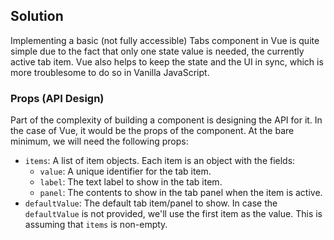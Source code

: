 
## Solution

Implementing a basic (not fully accessible) Tabs component in Vue is quite simple due to the fact that only one state value is needed, the currently active tab item. Vue also helps to keep the state and the UI in sync, which is more troublesome to do so in Vanilla JavaScript.

### Props (API Design)

Part of the complexity of building a component is designing the API for it. In the case of Vue, it would be the props of the component. At the bare minimum, we will need the following props:

- `items`: A list of item objects. Each item is an object with the fields:
  - `value`: A unique identifier for the tab item.
  - `label`: The text label to show in the tab item.
  - `panel`: The contents to show in the tab panel when the item is active.
- `defaultValue`: The default tab item/panel to show. In case the `defaultValue` is not provided, we'll use the first item as the value. This is assuming that `items` is non-empty.

<TestCases />
<Notes />
